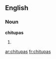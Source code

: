 ==English==

===Noun===
'''chitupas'''

# {{plural of|[[chitupa]]}}

[[ar:chitupas]]
[[fr:chitupas]]